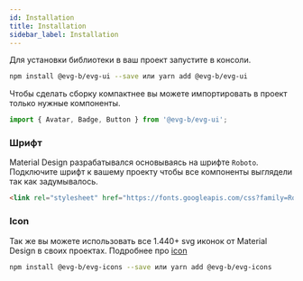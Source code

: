 ```yaml
---
id: Installation
title: Installation
sidebar_label: Installation
---
```


Для установки библиотеки в ваш проект запустите в консоли.

```sh
npm install @evg-b/evg-ui --save или yarn add @evg-b/evg-ui
```

Чтобы сделать сборку компактнее вы можете импортировать в проект только нужные компоненты.
```jsx
import { Avatar, Badge, Button } from '@evg-b/evg-ui';
```

### Шрифт

Material Design разрабатывался основываясь на шрифте `Roboto`.
Подключите шрифт к вашему проекту чтобы все компоненты выглядели так как задумывалось. 

```html
<link rel="stylesheet" href="https://fonts.googleapis.com/css?family=Roboto:300,400,500,600,700" />
```

### Icon

Так же вы можете использовать все 1.440+ svg иконок от Material Design в своих проектах.
Подробнее про [icon](/docs/Components/Icon)

```sh
npm install @evg-b/evg-icons --save или yarn add @evg-b/evg-icons
```